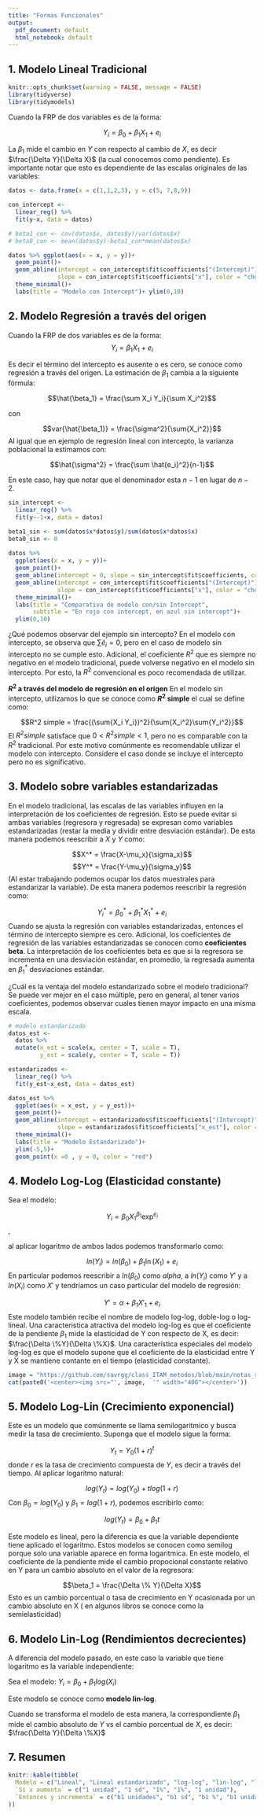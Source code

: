 ```yaml
---
title: "Formas Funcionales"
output:
  pdf_document: default
  html_notebook: default
---
```



## 1. Modelo Lineal Tradicional

```r
knitr::opts_chunk$set(warning = FALSE, message = FALSE) 
library(tidyverse)
library(tidymodels)
```

Cuando la FRP de dos variables es de la forma:

$$ Y_i = \beta_0 + \beta_1 X_1 + e_i$$

La $\beta_1$ mide el cambio en $Y$ con respecto al cambio de $X$, es decir $\frac{\Delta Y}{\Delta X}$ (la cual conocemos como pendiente). Es importante notar que esto es dependiente de las escalas originales de las variables:

```r
datos <- data.frame(x = c(1,1,2,3), y = c(5, 7,8,9))

con_intercept <- 
  linear_reg() %>% 
  fit(y~x, data = datos)

# beta1_con <- cov(datos$x, datos$y)/var(datos$x)
# beta0_con <- mean(datos$y)-beta1_con*mean(datos$x)

datos %>% ggplot(aes(x = x, y = y))+
  geom_point()+
  geom_abline(intercept = con_intercept$fit$coefficients["(Intercept)"],
              slope = con_intercept$fit$coefficients["x"], color = "chocolate3")+
  theme_minimal()+
  labs(title = "Modelo con Intercept")+ ylim(0,10)
```

## 2. Modelo Regresión a través del origen

Cuando la FRP de dos variables es de la forma:
$$ Y_i = \beta_1 X_1 + e_i$$

Es decir el término del intercepto es ausente o es cero, se conoce como regresión a través del origen. La estimación de $\beta_1$ cambia a la siguiente fórmula:

$$\hat{\beta_1} = \frac{\sum X_i Y_i}{\sum X_i^2}$$


con

$$var{\hat{\beta_1}} = \frac{\sigma^2}{\sum{X_i^2}}$$
Al igual que en ejemplo de regresión lineal con intercepto, la varianza poblacional la estimamos con:


$$\hat{\sigma^2} = \frac{\sum \hat{e_i}^2}{n-1}$$



En este caso, hay que notar que el denominador esta $n-1$ en lugar de $n-2$.
```r
sin_intercept <- 
  linear_reg() %>% 
  fit(y~-1+x, data = datos)

beta1_sin <- sum(datos$x*datos$y)/sum(datos$x*datos$x)
beta0_sin <- 0
  
datos %>% 
  ggplot(aes(x = x, y = y))+
  geom_point()+
  geom_abline(intercept = 0, slope = sin_intercept$fit$coefficients, color = "dodgerblue4")+
  geom_abline(intercept = con_intercept$fit$coefficients["(Intercept)"],
              slope = con_intercept$fit$coefficients["x"], color = "chocolate3")+
  theme_minimal()+
  labs(title = "Comparativa de modelo con/sin Intercept",
       subtitle = "En rojo con intercept, en azul sin intercept")+
  ylim(0,10)


```

¿Qué podemos observar del ejemplo sin intercepto? En el modelo con intercepto, se observa que $\sum{\hat{e}_i}  = 0$, pero en el caso de modelo sin intercepto no se cumple esto. Adicional, el coeficiente $R^2$ que es siempre no negativo en el modelo tradicional, puede volverse negativo en el modelo sin intercepto. Por esto, la $R^2$ convencional es poco recomendada de utilizar. 

**$R^2$ a través del modelo de regresión en el origen** En el modelo sin intercepto, utilizamos lo que se conoce como **$R^2$ simple** el cual se define como:

$$R^2 simple = \frac{(\sum{X_i Y_i})^2}{\sum{X_i^2}\sum{Y_i^2}}$$
El $R^2 simple$ satisface que $0<R^2 simple<1$, pero no es comparable con la $R^2$ tradicional. Por este motivo comúnmente es recomendable utilizar el modelo con intercepto. Considere el caso donde se incluye el intercepto pero no es significativo. 

\newpage

## 3. Modelo sobre variables estandarizadas

En el modelo tradicional, las escalas de las variables influyen en la interpretación de los coeficientes de regresión. Esto se puede evitar si ambas variables (regresora y regresada) se expresan como variables estandarizadas (restar la media y dividir entre desviación estándar). De esta manera podemos reescribir a $X$ y $Y$ como:

$$X^* = \frac{X-\mu_x}{\sigma_x}$$
$$Y^* = \frac{Y-\mu_y}{\sigma_y}$$
(Al estar trabajando podemos ocupar los datos muestrales para estandarizar la variable). De esta manera podemos reescribir la regresión como:

$$ Y^*_i = \beta^*_0 + \beta^*_1 X^*_1 + e_i$$
Cuando se ajusta la regresión con variables estandarizadas, entonces el término de intercepto siempre es cero. Adicional, los coeficientes de regresión de las variables estandarizadas se conocen como **coeficientes beta**. La interpretación de los coeficientes beta es que si la regresora se incrementa en una desviación estándar, en promedio, la regresada aumenta en $\beta^*_1$ desviaciones estándar.

¿Cuál es la ventaja del modelo estandarizado sobre el modelo tradicional? Se puede ver mejor en el caso múltiple, pero en general, al tener varios coeficientes, podemos observar cuales tienen mayor impacto en una misma escala. 

```r
# modelo estandarizado
datos_est <- 
  datos %>% 
  mutate(x_est = scale(x, center = T, scale = T),
         y_est = scale(y, center = T, scale = T))

estandarizados <- 
  linear_reg() %>% 
  fit(y_est~x_est, data = datos_est)

datos_est %>% 
  ggplot(aes(x = x_est, y = y_est))+
  geom_point()+
  geom_abline(intercept = estandarizados$fit$coefficients["(Intercept)"],
              slope = estandarizados$fit$coefficients["x_est"], color = "chocolate3")+
  theme_minimal()+
  labs(title = "Modelo Estandarizado")+
  ylim(-5,5)+
  geom_point(x =0 , y = 0, color = "red")

```
\newpage

## 4. Modelo Log-Log (Elasticidad constante)

Sea el modelo:

$$Y_i = \beta_0 X_1^{\beta_1}\exp^{e_i}$$, 

al aplicar logaritmo de ambos lados podemos transformarlo como: 

$$ ln(Y_i) = ln(\beta_0) + \beta_1\ln(X_1) + e_i$$
En particular podemos reescribir a $ln(\beta_0)$ como $alpha$, a $ln(Y_i)$ como $Y'$ y a $ln(X_i)$ como $X'$ y tendríamos un caso particular del modelo de regresión:

$$ Y' = \alpha + \beta_1X'_1 + e_i$$
Este modelo también recibe el nombre de modelo log-log, doble-log o log-lineal. Una caracteristica atractiva del modelo log-log es que el coeficiente de la pendiente $\beta_1$ mide la elasticidad de Y con respecto de X, es decir: $\frac{\Delta \%Y}{\Delta \%X}$. Una característica especiales del modelo log-log es que el modelo supone que el coeficiente de la elasticidad entre Y y X se mantiene contante en el tiempo (elasticidad constante).


```r
image = "https://github.com/savrgg/class_ITAM_metodos/blob/main/notas_r/imgs/06-loglog.png?raw=true"
cat(paste0('<center><img src="', image,  '" width="400"></center>'))
```

\newpage


## 5. Modelo Log-Lin (Crecimiento exponencial)
Este es un modelo que comúnmente se llama semilogaritmico y busca medir la tasa de crecimiento. Suponga que el modelo sigue la forma:

$$Y_t = Y_0 (1+r)^t$$
donde $r$ es la tasa de crecimiento compuesta de $Y$, es decir a través del tiempo. Al aplicar logaritmo natural:

$$log(Y_t) = log(Y_0)+tlog (1+r)$$
Con $\beta_0 = log(Y_0)$ y $\beta_1 = log(1+r)$, podemos escribirlo como:

$$log(Y_t) = \beta_0+ \beta_1 t$$

Este modelo es lineal, pero la diferencia es que la variable dependiente tiene aplicado el logaritmo. Estos modelos se conocen como semilog porque solo una variable aparece en forma logaritmica. En este modelo, el coeficiente de la pendiente mide el cambio propocional constante relativo en Y para un cambio absoluto en el valor de la regresora:

$$\beta_1 = \frac{\Delta \%  Y}{\Delta X}$$
Esto es un cambio porcentual o tasa de crecimiento en Y ocasionada por un cambio absoluto en X ( en algunos libros se conoce como la semielasticidad)

\newpage

## 6. Modelo Lin-Log (Rendimientos decrecientes)

A diferencia del modelo pasado, en este caso la variable que tiene logaritmo es la variable independiente:

Sea el modelo:
$Y_i = \beta_0 + \beta_1 log(X_i)$

Este modelo se conoce como **modelo lin-log**.

Cuando se transforma el modelo de esta manera, la correspondiente $\beta_1$ mide el cambio absoluto de $Y$ vs el cambio porcentual de $X$, es decir:  $\frac{\Delta Y}{\Delta \%X}$

## 7. Resumen

```r
knitr::kable(tibble(
  Modelo = c("Lineal", "Lineal estandarizado", "log-log", "lin-log", "log-lin"),
  `Si x aumenta` = c("1 unidad", "1 sd", "1%", "1%", "1 unidad"),
  `Entonces y incrementa` = c("b1 unidades", "b1 sd", "b1 %", "b1 unidades", "b1%")
))

```





